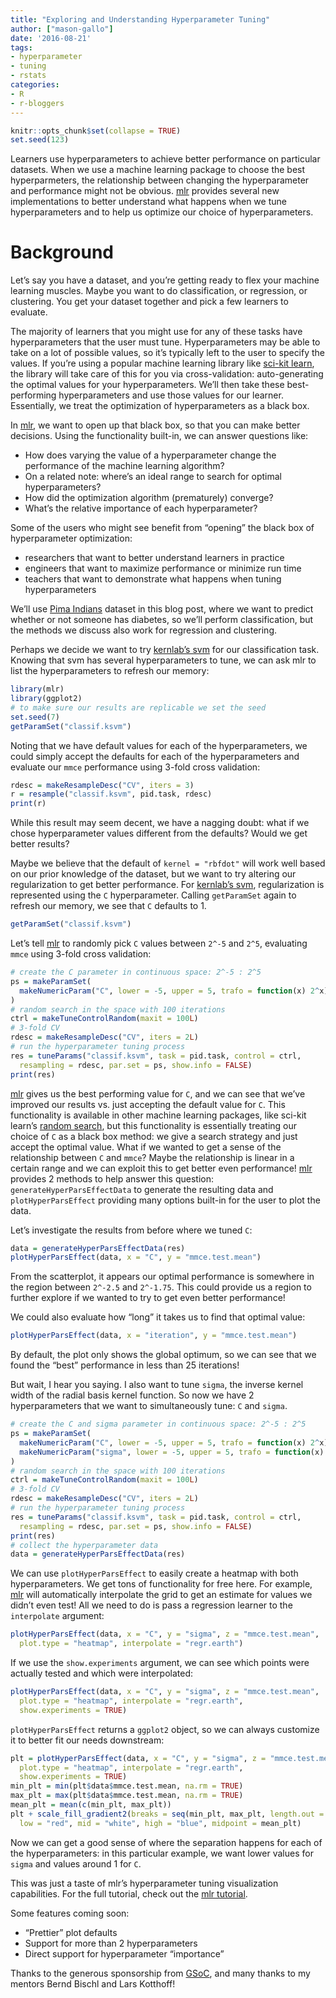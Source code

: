 ```yaml
---
title: "Exploring and Understanding Hyperparameter Tuning"
author: ["mason-gallo"]
date: '2016-08-21'
tags:
- hyperparameter
- tuning
- rstats
categories:
- R
- r-bloggers
---
```


```r
knitr::opts_chunk$set(collapse = TRUE)
set.seed(123)
```

Learners use hyperparameters to achieve better performance on particular
datasets. When we use a machine learning package to choose the best hyperparmeters,
the relationship between changing the hyperparameter and performance might not
be obvious. [mlr](http://github.com/mlr-org/mlr) provides several new
implementations to better understand what happens when we tune hyperparameters
and to help us optimize our choice of hyperparameters.

# Background

Let's say you have a dataset, and you're getting ready to flex your machine
learning muscles. Maybe you want to do classification, or regression, or
clustering. You get your dataset together and pick a few learners to evaluate.

The majority of learners that you might use for any of these tasks
have hyperparameters that the user must tune. Hyperparameters may be able to take
on a lot of possible values, so it's typically left to the user to specify the
values. If you're using a popular machine learning library like [sci-kit learn](http://scikit-learn.org/),
the library will take care of this for you via cross-validation: auto-generating
the optimal values for your hyperparameters. We'll then take these best-performing
hyperparameters and use those values for our learner. Essentially, we treat the
optimization of hyperparameters as a black box.

In [mlr](http://github.com/mlr-org/mlr), we want to open up that black box, so
that you can make better decisions. Using the functionality built-in, we can
answer questions like:

- How does varying the value of a hyperparameter change the performance of the machine learning algorithm?
- On a related note: where's an ideal range to search for optimal hyperparameters?
- How did the optimization algorithm (prematurely) converge?
- What's the relative importance of each hyperparameter?

Some of the users who might see benefit from "opening" the black box of hyperparameter
optimization:

- researchers that want to better understand learners in practice
- engineers that want to maximize performance or minimize run time
- teachers that want to demonstrate what happens when tuning hyperparameters

We'll use [Pima Indians](https://archive.ics.uci.edu/ml/datasets/Pima+Indians+Diabetes) dataset in this blog post, where we want to
predict whether or not someone has diabetes, so we'll perform classification,
but the methods we discuss also work for regression and clustering.

Perhaps we decide we want to try [kernlab's svm](http://www.rdocumentation.org/packages/kernlab/versions/0.9-24) for our
classification task. Knowing that svm has several hyperparameters to tune, we
can ask mlr to list the hyperparameters to refresh our memory:

```r
library(mlr)
library(ggplot2)
# to make sure our results are replicable we set the seed
set.seed(7)
getParamSet("classif.ksvm")
```

Noting that we have default values for each of the hyperparameters, we could
simply accept the defaults for each of the hyperparameters and evaluate our
`mmce` performance using 3-fold cross validation:

```r
rdesc = makeResampleDesc("CV", iters = 3)
r = resample("classif.ksvm", pid.task, rdesc)
print(r)
```

While this result may seem decent, we have a nagging doubt: what if we chose
hyperparameter values different from the defaults? Would we get better results?

Maybe we believe that the default of `kernel = "rbfdot"` will work well based
on our prior knowledge of the dataset, but we want to try altering our
regularization to get better performance. For [kernlab's svm](http://www.rdocumentation.org/packages/kernlab/versions/0.9-24), regularization
is represented using the `C` hyperparameter. Calling `getParamSet` again to
refresh our memory, we see that `C` defaults to 1.

```r
getParamSet("classif.ksvm")
```

Let's tell [mlr](http://github.com/mlr-org/mlr) to randomly pick `C` values
between `2^-5` and `2^5`, evaluating `mmce` using 3-fold cross validation:

```r
# create the C parameter in continuous space: 2^-5 : 2^5
ps = makeParamSet(
  makeNumericParam("C", lower = -5, upper = 5, trafo = function(x) 2^x)
)
# random search in the space with 100 iterations
ctrl = makeTuneControlRandom(maxit = 100L)
# 3-fold CV
rdesc = makeResampleDesc("CV", iters = 2L)
# run the hyperparameter tuning process
res = tuneParams("classif.ksvm", task = pid.task, control = ctrl,
  resampling = rdesc, par.set = ps, show.info = FALSE)
print(res)
```

[mlr](http://github.com/mlr-org/mlr) gives us the best performing value for `C`,
and we can see that we've improved our results vs. just accepting the default
value for `C`. This functionality is available in other machine learning packages, like
sci-kit learn's [random search](http://scikit-learn.org/0.17/modules/generated/sklearn.grid_search.RandomizedSearchCV.html), but this functionality is essentially treating our
choice of `C` as a black box method: we give a search strategy and just accept
the optimal value. What if we wanted to get a sense of the relationship between
`C` and `mmce`? Maybe the relationship is linear in a certain range and we can
exploit this to get better even performance! [mlr](http://github.com/mlr-org/mlr)
provides 2 methods to help answer this question: `generateHyperParsEffectData` to
generate the resulting data and `plotHyperParsEffect` providing many options
built-in for the user to plot the data.

Let's investigate the results from before where we tuned `C`:

```r
data = generateHyperParsEffectData(res)
plotHyperParsEffect(data, x = "C", y = "mmce.test.mean")
```

From the scatterplot, it appears our optimal performance is somewhere in the
region between `2^-2.5` and `2^-1.75`. This could provide us a region to further
explore if we wanted to try to get even better performance!

We could also evaluate how "long" it takes us to find that optimal value:

```r
plotHyperParsEffect(data, x = "iteration", y = "mmce.test.mean")
```

By default, the plot only shows the global optimum, so we can see that we found
the "best" performance in less than 25 iterations!

But wait, I hear you saying. I also want to tune `sigma`, the inverse kernel
width of the radial basis kernel function. So now we have 2 hyperparameters that
we want to simultaneously tune: `C` and `sigma`.

```r
# create the C and sigma parameter in continuous space: 2^-5 : 2^5
ps = makeParamSet(
  makeNumericParam("C", lower = -5, upper = 5, trafo = function(x) 2^x),
  makeNumericParam("sigma", lower = -5, upper = 5, trafo = function(x) 2^x)
)
# random search in the space with 100 iterations
ctrl = makeTuneControlRandom(maxit = 100L)
# 3-fold CV
rdesc = makeResampleDesc("CV", iters = 2L)
# run the hyperparameter tuning process
res = tuneParams("classif.ksvm", task = pid.task, control = ctrl,
  resampling = rdesc, par.set = ps, show.info = FALSE)
print(res)
# collect the hyperparameter data
data = generateHyperParsEffectData(res)
```

We can use `plotHyperParsEffect` to easily create a heatmap with both hyperparameters.
We get tons of functionality for free here. For example, [mlr](http://github.com/mlr-org/mlr)
will automatically interpolate the grid to get an estimate for values we didn't
even test! All we need to do is pass a regression learner to the `interpolate`
argument:

```r
plotHyperParsEffect(data, x = "C", y = "sigma", z = "mmce.test.mean",
  plot.type = "heatmap", interpolate = "regr.earth")
```

If we use the `show.experiments` argument, we can see which points were
actually tested and which were interpolated:

```r
plotHyperParsEffect(data, x = "C", y = "sigma", z = "mmce.test.mean",
  plot.type = "heatmap", interpolate = "regr.earth",
  show.experiments = TRUE)
```

`plotHyperParsEffect` returns a `ggplot2` object, so we can always customize it
to better fit our needs downstream:

```r
plt = plotHyperParsEffect(data, x = "C", y = "sigma", z = "mmce.test.mean",
  plot.type = "heatmap", interpolate = "regr.earth",
  show.experiments = TRUE)
min_plt = min(plt$data$mmce.test.mean, na.rm = TRUE)
max_plt = max(plt$data$mmce.test.mean, na.rm = TRUE)
mean_plt = mean(c(min_plt, max_plt))
plt + scale_fill_gradient2(breaks = seq(min_plt, max_plt, length.out = 4),
  low = "red", mid = "white", high = "blue", midpoint = mean_plt)
```

Now we can get a good sense of where the separation happens for each of the
hyperparameters: in this particular example, we want lower values for `sigma`
and values around 1 for `C`.

This was just a taste of mlr's hyperparameter tuning visualization capabilities. For the full tutorial, check out the [mlr tutorial](https://mlr.mlr-org.com/articles/tutorial/devel/hyperpar_tuning_effects.html).

Some features coming soon:

- "Prettier" plot defaults
- Support for more than 2 hyperparameters
- Direct support for hyperparameter "importance"

Thanks to the generous sponsorship from [GSoC](https://summerofcode.withgoogle.com/), and many thanks to my mentors Bernd Bischl and Lars Kotthoff!
